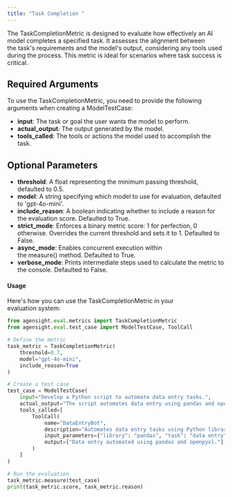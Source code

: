 ```yaml
---
title: "Task Completion "
---
```


The TaskCompletionMetric is designed to evaluate how effectively an AI model completes a specified task. It assesses the alignment between the task's requirements and the model's output, considering any tools used during the process. This metric is ideal for scenarios where task success is critical.

#### 

## **Required Arguments**

To use the TaskCompletionMetric, you need to provide the following arguments when creating a ModelTestCase:

- **input**: The task or goal the user wants the model to perform.
- **actual_output**: The output generated by the model.
- **tools_called**: The tools or actions the model used to accomplish the task.

## **Optional Parameters**

- **threshold**: A float representing the minimum passing threshold, defaulted to 0.5.
- **model**: A string specifying which model to use for evaluation, defaulted to 'gpt-4o-mini'.
- **include_reason**: A boolean indicating whether to include a reason for the evaluation score. Defaulted to True.
- **strict_mode**: Enforces a binary metric score: 1 for perfection, 0 otherwise. Overrides the current threshold and sets it to 1. Defaulted to False.
- **async_mode**: Enables concurrent execution within the measure() method. Defaulted to True.
- **verbose_mode**: Prints intermediate steps used to calculate the metric to the console. Defaulted to False.

#### **Usage**

Here's how you can use the TaskCompletionMetric in your evaluation system:

```python
from agensight.eval.metrics import TaskCompletionMetric
from agensight.eval.test_case import ModelTestCase, ToolCall

# Define the metric
task_metric = TaskCompletionMetric(
    threshold=0.7,
    model="gpt-4o-mini",
    include_reason=True
)

# Create a test case
test_case = ModelTestCase(
    input="Develop a Python script to automate data entry tasks.",
    actual_output="The script automates data entry using pandas and openpyxl.",
    tools_called=[
        ToolCall(
            name="DataEntryBot",
            description="Automates data entry tasks using Python libraries.",
            input_parameters={"library": "pandas", "task": "data entry"},
            output=["Data entry automated using pandas and openpyxl."]
        )
    ]
)

# Run the evaluation
task_metric.measure(test_case)
print(task_metric.score, task_metric.reason)
```